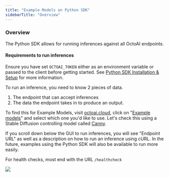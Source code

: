 ```yaml
---
title: "Example Models on Python SDK"
sidebarTitle: "Overview"
---
```


### Overview

The Python SDK allows for running inferences against all OctoAI endpoints.

#### Requirements to run inferences

Ensure you have set `OCTOAI_TOKEN` either as an environment variable or passed to the client before getting started. See [Python SDK Installation & Setup](/docs/python-sdk-installation-setup) for more information.

To run an inference, you need to know 2 pieces of data.

1. The endpoint that can accept inferences
2. The data the endpoint takes in to produce an output.

To find this for Example Models, visit [octoai.cloud](https://octoai.cloud/), click on "[Example models](https://octoai.cloud/templates)" and select which one you'd like to use. Let's check this using a Stable Diffusion controlling model called [Canny](https://octoai.cloud/templates/controlnet-canny-demo).

If you scroll down below the GUI to run inferences, you will see "Endpoint URL" as well as a description on how to run an inference using cURL. In the future, examples using the Python SDK will also be available to run more easily.

For health checks, most end with the URL `/healthcheck` 

![](/images/1c91d93-Screenshot_2023-06-24_at_7.09.41_AM.png)